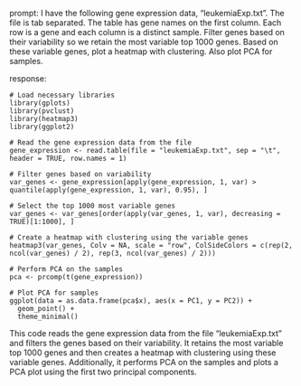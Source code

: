 prompt:
I have the following gene expression data, "leukemiaExp.txt". The file is tab separated. The table has gene names on the first column. Each row is a gene and each column is a distinct sample. Filter genes based on their variability so we retain the most variable top 1000 genes. Based on these variable genes, plot a heatmap with clustering. Also plot PCA for samples.

response:
```
# Load necessary libraries
library(gplots)
library(pvclust)
library(heatmap3)
library(ggplot2)

# Read the gene expression data from the file
gene_expression <- read.table(file = "leukemiaExp.txt", sep = "\t", header = TRUE, row.names = 1)

# Filter genes based on variability
var_genes <- gene_expression[apply(gene_expression, 1, var) > quantile(apply(gene_expression, 1, var), 0.95), ]

# Select the top 1000 most variable genes
var_genes <- var_genes[order(apply(var_genes, 1, var), decreasing = TRUE)[1:1000], ]

# Create a heatmap with clustering using the variable genes
heatmap3(var_genes, Colv = NA, scale = "row", ColSideColors = c(rep(2, ncol(var_genes) / 2), rep(3, ncol(var_genes) / 2)))

# Perform PCA on the samples
pca <- prcomp(t(gene_expression))

# Plot PCA for samples
ggplot(data = as.data.frame(pca$x), aes(x = PC1, y = PC2)) +
  geom_point() +
  theme_minimal()
```
This code reads the gene expression data from the file "leukemiaExp.txt" and filters the genes based on their variability. It retains the most variable top 1000 genes and then creates a heatmap with clustering using these variable genes. Additionally, it performs PCA on the samples and plots a PCA plot using the first two principal components.
